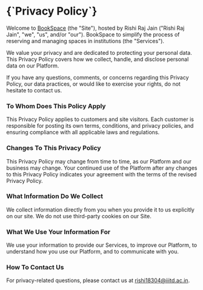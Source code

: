 <div className="p-6 md:p-0">

<h1 className="text-3xl text-black dark:text-white sm:text-4xl md:mt-8">{`Privacy Policy`}</h1>

Welcome to [BookSpace](/) (the "Site"), hosted by Rishi Raj Jain ("Rishi Raj Jain", "we", "us", and/or "our"). BookSpace to simplify the process of reserving and managing spaces in institutions (the "Services")​.

We value your privacy and are dedicated to protecting your personal data. This Privacy Policy covers how we collect, handle, and disclose personal data on our Platform.

If you have any questions, comments, or concerns regarding this Privacy Policy, our data practices, or would like to exercise your rights, do not hesitate to contact us.

### To Whom Does This Policy Apply

This Privacy Policy applies to customers and site visitors. Each customer is responsible for posting its own terms, conditions, and privacy policies, and ensuring compliance with all applicable laws and regulations.

### Changes To This Privacy Policy

This Privacy Policy may change from time to time, as our Platform and our business may change. Your continued use of the Platform after any changes to this Privacy Policy indicates your agreement with the terms of the revised Privacy Policy.

### What Information Do We Collect

We collect information directly from you when you provide it to us explicitly on our site. We do not use third-party cookies on our Site.

### What We Use Your Information For

We use your information to provide our Services, to improve our Platform, to understand how you use our Platform, and to communicate with you.

### How To Contact Us

For privacy-related questions, please contact us at [rishi18304@iiitd.ac.in](mailto:rishi18304@iiitd.ac.in).

</div>
